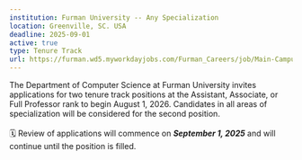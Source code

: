 ```yaml
---
institution: Furman University -- Any Specialization
location: Greenville, SC. USA
deadline: 2025-09-01
active: true
type: Tenure Track
url: https://furman.wd5.myworkdayjobs.com/Furman_Careers/job/Main-Campus/Tenure-Track-Professor-in-Computer-Science_R002898
---
```


The Department of Computer Science at Furman University invites applications for two tenure track positions at the Assistant, Associate, or Full Professor rank to begin August 1, 2026. Candidates in all areas of specialization will be considered for the second position.
<br> <br>
🗓️ Review of applications will commence on ***September 1, 2025*** and will continue until the position is filled.

